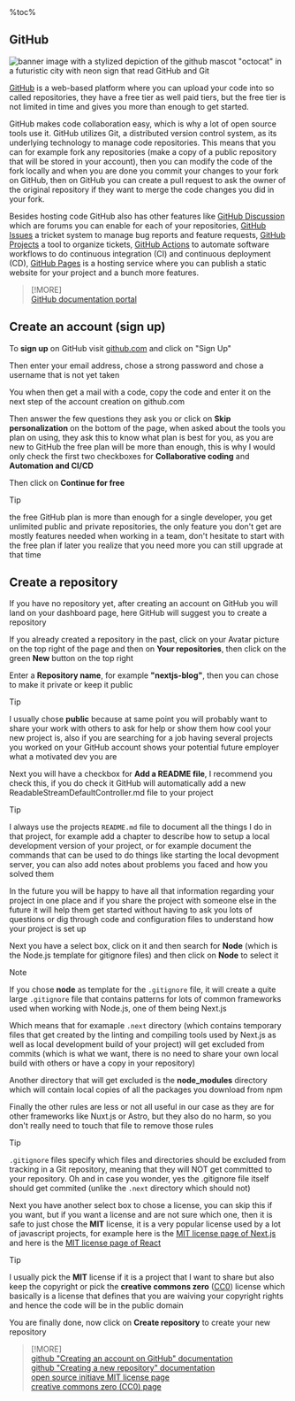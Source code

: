 <aside>
%toc%
</aside>

<article>

# GitHub

![banner image with a stylized depiction of the github mascot "octocat" in a futuristic city with neon sign that read GitHub and Git](../../../../public/assets/images/app/web_development/posts/github/banner.png)

[GitHub](https://github.com) is a web-based platform where you can upload your code into so called repositories, they have a free tier as well paid tiers, but the free tier is not limited in time and gives you more than enough to get started.

GitHub makes code collaboration easy, which is why a lot of open source tools use it. GitHub utilizes Git, a distributed version control system, as its underlying technology to manage code repositories. This means that you can for example fork any repositories (make a copy of a public repository that will be stored in your account), then you can modify the code of the fork locally and when you are done you commit your changes to your fork on GitHub, then on GitHub you can create a pull request to ask the owner of the original repository if they want to merge the code changes you did in your fork.

Besides hosting code GitHub also has other features like [GitHub Discussion](https://docs.github.com/discussions) which are forums you can enable for each of your repositories, [GitHub Issues](https://docs.github.com/issues/tracking-your-work-with-issues/about-issues) a tricket system to manage bug reports and feature requests, [GitHub Projects](https://docs.github.com/issues/planning-and-tracking-with-projects/learning-about-projects/about-projects) a tool to organize tickets, [GitHub Actions](https://docs.github.com/actions) to automate software workflows to do continuous integration (CI) and continuous deployment (CD), [GitHub Pages](https://docs.github.com/pages) is a hosting service where you can publish a static website for your project and a bunch more features.

> [!MORE]  
> [GitHub documentation portal](https://docs.github.com)

## Create an account (sign up)

To **sign up** on GitHub visit [github.com](https://github.com/) and click on "Sign Up"

Then enter your email address, chose a strong password and chose a username that is not yet taken

You when then get a mail with a code, copy the code and enter it on the next step of the account creation on github.com

Then answer the few questions they ask you or click on **Skip personalization** on the bottom of the page, when asked about the tools you plan on using, they ask this to know what plan is best for you, as you are new to GitHub the free plan will be more than enough, this is why I would only check the first two checkboxes for **Collaborative coding** and **Automation and CI/CD**

Then click on **Continue for free**

> [!TIP]  
> the free GitHub plan is more than enough for a single developer, you get unlimited public and private repositories, the only feature you don't get are mostly features needed when working in a team, don't hesitate to start with the free plan if later you realize that you need more you can still upgrade at that time

## Create a repository

If you have no repository yet, after creating an account on GitHub you will land on your dashboard page, here GitHub will suggest you to create a repository

If you already created a repository in the past, click on your Avatar picture on the top right of the page and then on **Your repositories**, then click on the green **New** button on the top right

Enter a **Repository name**, for example **"nextjs-blog"**, then you can chose to make it private or keep it public

> [!TIP]  
> I usually chose **public** because at same point you will probably want to share your work with others to ask for help or show them how cool your new project is, also if you are searching for a job having several projects you worked on your GitHub account shows your potential future employer what a motivated dev you are

Next you will have a checkbox for **Add a README file**, I recommend you check this, if you do check it GitHub will automatically add a new ReadableStreamDefaultController.md file to your project

> [!TIP]  
> I always use the projects `README.md` file to document all the things I do in that project, for example add a chapter to describe how to setup a local development version of your project, or for example document the commands that can be used to do things like starting the local devopment server, you can also add notes about problems you faced and how you solved them
>
> In the future you will be happy to have all that information regarding your project in one place and if you share the project with someone else in the future it will help them get started without having to ask you lots of questions or dig through code and configuration files to understand how your project is set up

Next you have a select box, click on it and then search for **Node** (which is the Node.js template for gitignore files) and then click on **Node** to select it

> [!NOTE]
> If you chose **node** as template for the `.gitignore` file, it will create a quite large `.gitignore` file that contains patterns for lots of common frameworks used when working with Node.js, one of them being Next.js
>
> Which means that for examaple `.next` directory (which contains temporary files that get created by the linting and compiling tools used by Next.js as well as local development build of your project) will get excluded from commits (which is what we want, there is no need to share your own local build with others or have a copy in your repository)
>
> Another directory that will get excluded is the **node_modules** directory which will contain local copies of all the packages you download from npm
>
> Finally the other rules are less or not all useful in our case as they are for other frameworks like Nuxt.js or Astro, but they also do no harm, so you don't really need to touch that file to remove those rules

> [!TIP]  
> `.gitignore` files specify which files and directories should be excluded from tracking in a Git repository, meaning that they will NOT get committed to your repository. Oh and in case you wonder, yes the .gitignore file itself should get commited (unlike the `.next` directory which should not)

Next you have another select box to chose a license, you can skip this if you want, but if you want a license and are not sure which one, then it is safe to just chose the **MIT** license, it is a very popular license used by a lot of javascript projects, for example here is the [MIT license page of Next.js](https://github.com/vercel/next.js/blob/canary/license.md) and here is the [MIT license page of React](https://github.com/facebook/react/blob/main/LICENSE)

> [!TIP]  
> I usually pick the **MIT** license if it is a project that I want to share but also keep the copyright or pick the **creative commons zero** ([CC0](https://creativecommons.org/public-domain/cc0/)) license which basically is a license that defines that you are waiving your copyright rights and hence the code will be in the public domain

You are finally done, now click on **Create repository** to create your new repository

> [!MORE]  
> [github "Creating an account on GitHub" documentation](https://docs.github.com/en/get-started/quickstart/creating-an-account-on-github)  
> [github "Creating a new repository" documentation](https://docs.github.com/en/repositories/creating-and-managing-repositories/creating-a-new-repository)  
> [open source initiave MIT license page](https://opensource.org/license/mit/)  
> [creative commons zero (CC0) page](https://creativecommons.org/public-domain/cc0/)  

</article>